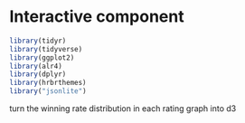 # Interactive component


```r
library(tidyr)
library(tidyverse)
library(ggplot2)
library(alr4)
library(dplyr)
library(hrbrthemes)
library("jsonlite")
```

turn the winning rate distribution in each rating graph into d3

<script src="https://d3js.org/d3.v6.js"></script>
<div id="my_dataviz"></div>


<script>
// set the dimensions and margins of the graph
var margin = {top: 10, right: 30, bottom: 30, left: 40},
    width = 460 - margin.left - margin.right,
    height = 400 - margin.top - margin.bottom;

// append the svg object to the body of the page
var svg = d3.select("#my_dataviz")
  .append("svg")
    .attr("width", width + margin.left + margin.right)
    .attr("height", height + margin.top + margin.bottom)
  .append("g")
    .attr("transform",
          "translate(" + margin.left + "," + margin.top + ")");


// get the data
d3.csv("https://raw.githubusercontent.com/dataset/rank.csv", function(data) {

  console.log(2);
  // X axis: scale and draw:
  var x = d3.scaleLinear()
      .domain([0, 1])     // can use this instead of 1000 to have the max of data: d3.max(data, function(d) { return +d.price })
      .range([0, width]);
  svg.append("g")
      .attr("transform", "translate(0," + height + ")")
      .call(d3.axisBottom(x));
  
  console.log(3);
  // set the parameters for the histogram
  var histogram = d3.histogram()
      .value(function(d) { return d.winning_rate; })   // I need to give the vector of value
      .domain(x.domain())  // then the domain of the graphic
      .thresholds(x.ticks(70)); // then the numbers of bins

  console.log(4);
  // And apply this function to data to get the bins
  var bins = histogram(rankjs);

  // Y axis: scale and draw:
  var y = d3.scaleLinear()
      .range([height, 0]);
      y.domain([0, d3.max(bins, function(d) { return d.length; })]);   // d3.hist has to be called before the Y axis obviously
  svg.append("g")
      .call(d3.axisLeft(y));
  console.log(5);
  // append the bar rectangles to the svg element
  svg.selectAll("rect")
      .data(bins)
      .enter()
      .append("rect")
        .attr("x", 1)
        .attr("transform", function(d) { return "translate(" + x(d.x0) + "," + y(d.length) + ")"; })
        .attr("width", function(d) { return x(d.x1) - x(d.x0) -1 ; })
        .attr("height", function(d) { return height - y(d.length); })
        .style("fill", "#69b3a2")
  
  console.log(11111)

});
</script>